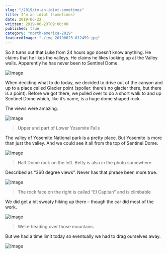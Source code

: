 ```yaml
---
slug: "/2019/im-an-idiot-sometimes"
title: I’m an idiot (sometimes)
date: 2019-06-22
written: 2019-06-23T09:00:00
published: true
category: "north-america-2019"
featuredImage: "./img_20190623_012459.jpg"
---
```


So it turns out that Luke from 24 hours ago doesn’t know anything. He claims that he likes the valleys. He claims he likes looking up at the Valley walls. Apparently he has never been to Sentinel Dome.

![Image](./img_20190623_004424.jpg)

When deciding what to do today, we decided to drive out of the canyon and up to a place called Glacier point (spoiler: there’s no glacier there, but there is a point). Before we got there, we pulled over to do a short walk to and up Sentinel Dome which, like it’s name, is a huge dome shaped rock.

The views were amazing.

![Image](./img_20190623_012459.jpg)

> Upper and part of Lower Yosemite Falls

The valley of Yosemite National park is a pretty place. But Yosemite is more than just the valley. And we could see it all from the top of Sentinel Dome.

![Image](./img_20190623_012918.jpg)

> Half Dome rock on the left. Betty is also in the photo somewhere.

Described as “360 degree views”. Never has that phrase been more true.

![Image](./img_20190623_011249.jpg)

> The rock face on the right is called “El Capitan” and is climbable

We did get a bit sweaty hiking up there – though the car did most of the work.

![Image](./img_20190623_011858.jpg)

> We’re heading over those mountains

But we had a time limit today so eventually we had to drag ourselves away.

![Image](./img_20190623_012604.jpg)